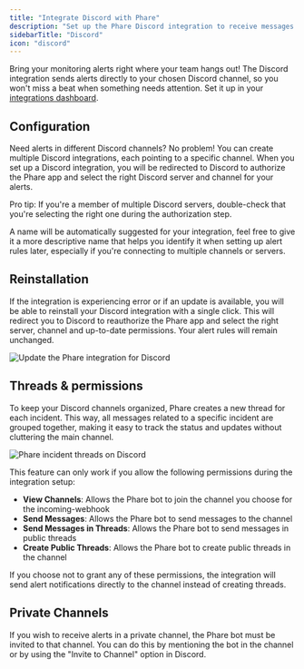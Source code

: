 ```yaml
---
title: "Integrate Discord with Phare"
description: "Set up the Phare Discord integration to receive messages in your Discord server when your websites or APIs are down."
sidebarTitle: "Discord"
icon: "discord"
---
```


Bring your monitoring alerts right where your team hangs out! The Discord integration sends alerts directly to your chosen Discord channel, so you won't miss a beat when something needs attention. Set it up in your <a href="https://app.phare.io/organization/apps" rel="nofollow">integrations dashboard</a>.

## Configuration

Need alerts in different Discord channels? No problem! You can create multiple Discord integrations, each pointing to a specific channel. When you set up a Discord integration, you will be redirected to Discord to authorize the Phare app and select the right Discord server and channel for your alerts.

<Tip>
    Pro tip: If you're a member of multiple Discord servers, double-check that
    you're selecting the right one during the authorization step.
</Tip>

A name will be automatically suggested for your integration, feel free to give it a more descriptive name that helps you identify it when setting up alert rules later, especially if you're connecting to multiple channels or servers.

## Reinstallation

If the integration is experiencing error or if an update is available, you will be able to reinstall your Discord integration with a single click. This will redirect you to Discord to reauthorize the Phare app and select the right server, channel and up-to-date permissions. Your alert rules will remain unchanged.

<Frame>
    <img
        src="/images/integrations/discord/update-integration.webp"
        alt="Update the Phare integration for Discord"
    />
</Frame>

## Threads & permissions

To keep your Discord channels organized, Phare creates a new thread for each incident. This way, all messages related to a specific incident are grouped together, making it easy to track the status and updates without cluttering the main channel.

<Frame>
    <img
        src="/images/integrations/discord/discord-threads.webp"
        alt="Phare incident threads on Discord"
    />
</Frame>

This feature can only work if you allow the following permissions during the integration setup:

- **View Channels**: Allows the Phare bot to join the channel you choose for the incoming-webhook
- **Send Messages**: Allows the Phare bot to send messages to the channel
- **Send Messages in Threads**: Allows the Phare bot to send messages in public threads
- **Create Public Threads**: Allows the Phare bot to create public threads in the channel

If you choose not to grant any of these permissions, the integration will send alert notifications directly to the channel instead of creating threads.

## Private Channels

If you wish to receive alerts in a private channel, the Phare bot must be invited to that channel. You can do this by mentioning the bot in the channel or by using the "Invite to Channel" option in Discord.